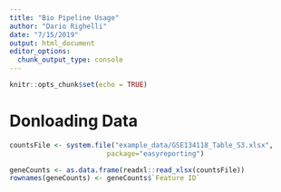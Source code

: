 ```yaml
---
title: "Bio Pipeline Usage"
author: "Dario Righelli"
date: "7/15/2019"
output: html_document
editor_options: 
  chunk_output_type: console
---
```


```r
knitr::opts_chunk$set(echo = TRUE)
```


# Donloading Data

```r

countsFile <- system.file("example_data/GSE134118_Table_S3.xlsx", 
                        package="easyreporting")

geneCounts <- as.data.frame(readxl::read_xlsx(countsFile))
rownames(geneCounts) <- geneCounts$`Feature ID`



```

